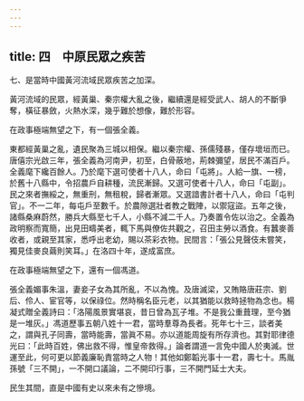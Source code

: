 ```yaml
---
---
---
```

title: 四　中原民眾之疾苦
---




七、是當時中國黃河流域民眾疾苦之加深。

黃河流域的民眾，經黃巢、秦宗權大亂之後，繼續還是經受武人、胡人的不斷爭奪，橫征暴斂，火熱水深，幾乎難於想像，難於形容。

在政事極端無望之下，有一個張全義。

東都經黃巢之亂，遺民聚為三城以相保。繼以秦宗權、孫儒殘暴，僅存壞垣而已。唐僖宗光啟三年，張全義為河南尹，初至，白骨蔽地，荊棘彌望，居民不滿百戶。全義麾下纔百餘人。乃於麾下選可使者十八人，命曰「屯將」。人給一旗、一榜，於舊十八縣中，令招農戶自耕種，流民漸歸。又選可使者十八人，命曰「屯副」。民之來者撫綏之，無重刑，無租稅，歸者漸眾。又選諳書計者十八人，命曰「屯判官」。不一二年，每屯戶至數千。於農隙選壯者教之戰陣，以禦寇盜。五年之後，諸縣桑麻蔚然，勝兵大縣至七千人，小縣不減二千人。乃奏置令佐以治之。全義為政明察而寬簡，出見田疇美者，輒下馬與僚佐共觀之，召田主勞以酒食。有蠶麥善收者，或親至其家，悉呼出老幼，賜以茶彩衣物。民間言：「張公見聲伎未嘗笑，獨見佳麥良繭則笑耳。」在洛四十年，遂成富庶。

在政事極端無望之下，還有一個馮道。

張全義媚事朱溫，妻妾子女為其所亂，不以為愧。及唐滅梁，又賄賂唐莊宗、劉后、伶人、宦官等，以保祿位。然時稱名臣元老，以其猶能以救時拯物為念也。楊凝式贈全義詩曰：「洛陽風景實堪哀，昔日曾為瓦子堆。不是我公重葺理，至今猶是一堆灰。」馮道歷事五朝八姓十一君，當時羣尊為長者。死年七十三，談者美之，謂與孔子同壽，當時能壽，當眞不易。亦以道能周旋有所存濟也。其對耶律德光曰：「此時百姓，佛出救不得，惟皇帝救得。」論者謂道一言免中國人於夷滅。世運至此，何可更以節義廉恥責當時之人物！其他如鄭韜光事十一君，壽七十。馬胤孫號「三不開」，一不開口議論，二不開印行事，三不開門延士大夫。

民生其間，直是中國有史以來未有之慘境。
